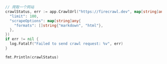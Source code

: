 ```go Go
// 爬取一个网站
crawlStatus, err := app.CrawlUrl("https://firecrawl.dev", map[string]any{
  "limit": 100,
  "scrapeOptions": map[string]any{
    "formats": []string{"markdown", "html"},
  },
})
if err != nil {
  log.Fatalf("Failed to send crawl request: %v", err)
}

fmt.Println(crawlStatus) 
```